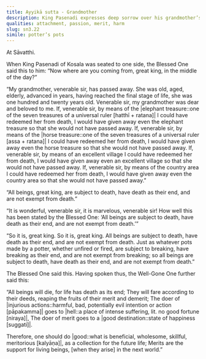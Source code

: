 ```yaml
---
title: Ayyikā sutta - Grandmother
description: King Pasenadi expresses deep sorrow over his grandmother’s death. The Buddha teaches him that all beings, without exception, are subject to death and cannot escape it, likening it to a potter’s pots that are all bound to break.
qualities: attachment, passion, merit, harm
slug: sn3.22
simile: potter’s pots
---
```


At Sāvatthi.

When King Pasenadi of Kosala was seated to one side, the Blessed One said this to him: “Now where are you coming from, great king, in the middle of the day?”

“My grandmother, venerable sir, has passed away. She was old, aged, elderly, advanced in years, having reached the final stage of life, she was one hundred and twenty years old. Venerable sir, my grandmother was dear and beloved to me. If, venerable sir, by means of the |elephant treasure::one of the seven treasures of a universal ruler [hatthī + ratana]| I could have redeemed her from death, I would have given away even the elephant treasure so that she would not have passed away. If, venerable sir, by means of the |horse treasure::one of the seven treasures of a universal ruler [assa + ratana]| I could have redeemed her from death, I would have given away even the horse treasure so that she would not have passed away. If, venerable sir, by means of an excellent village I could have redeemed her from death, I would have given away even an excellent village so that she would not have passed away. If, venerable sir, by means of the country area I could have redeemed her from death, I would have given away even the country area so that she would not have passed away.”

“All beings, great king, are subject to death, have death as their end, and are not exempt from death.”

“It is wonderful, venerable sir, it is marvelous, venerable sir! How well this has been stated by the Blessed One: ‘All beings are subject to death, have death as their end, and are not exempt from death.’”

“So it is, great king. So it is, great king. All beings are subject to death, have death as their end, and are not exempt from death. Just as whatever pots made by a potter, whether unfired or fired, are subject to breaking, have breaking as their end, and are not exempt from breaking; so all beings are subject to death, have death as their end, and are not exempt from death.”

The Blessed One said this. Having spoken thus, the Well-Gone One further said this:

“All beings will die,
for life has death as its end;
They will fare according to their deeds,
reaping the fruits of their merit and demerit;
The doer of |injurious actions::harmful, bad, potentially evil intention or action [pāpakamma]| goes to |hell::a place of intense suffering, lit. no good fortune [niraya]|,
The doer of merit goes to a |good destination::state of happiness [suggati]|.

Therefore, one should do |good::what is beneficial, wholesome, skillful, meritorious [kalyāṇa]|,
as a collection for the future life;
Merits are the support for living beings,
[when they arise] in the next world.”